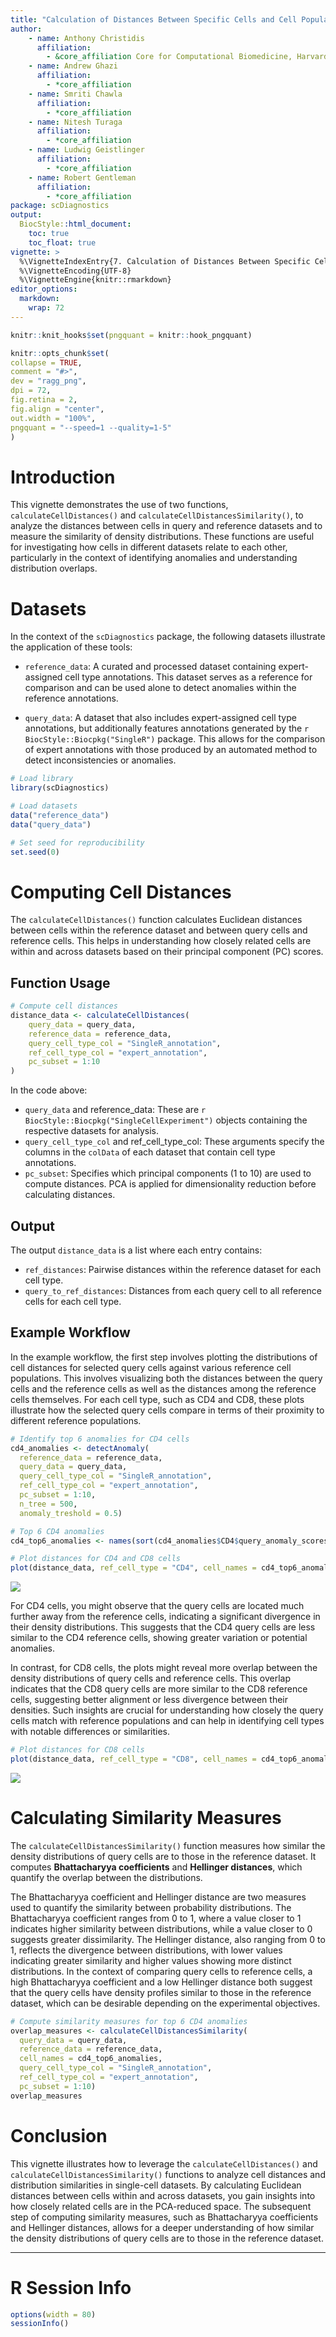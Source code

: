 ```yaml
---
title: "Calculation of Distances Between Specific Cells and Cell Populations"
author:
    - name: Anthony Christidis
      affiliation:
        - &core_affiliation Core for Computational Biomedicine, Harvard Medical School
    - name: Andrew Ghazi
      affiliation:
        - *core_affiliation
    - name: Smriti Chawla
      affiliation:
        - *core_affiliation
    - name: Nitesh Turaga
      affiliation:
        - *core_affiliation
    - name: Ludwig Geistlinger
      affiliation:
        - *core_affiliation
    - name: Robert Gentleman
      affiliation:
        - *core_affiliation
package: scDiagnostics
output: 
  BiocStyle::html_document:
    toc: true
    toc_float: true
vignette: >
  %\VignetteIndexEntry{7. Calculation of Distances Between Specific Cells and Cell Populations}
  %\VignetteEncoding{UTF-8}
  %\VignetteEngine{knitr::rmarkdown}
editor_options: 
  markdown: 
    wrap: 72
---
```


```r
knitr::knit_hooks$set(pngquant = knitr::hook_pngquant)

knitr::opts_chunk$set(
collapse = TRUE,
comment = "#>",
dev = "ragg_png",
dpi = 72,
fig.retina = 2,
fig.align = "center",
out.width = "100%",
pngquant = "--speed=1 --quality=1-5"
)
```

# Introduction 

This vignette demonstrates the use of two functions, `calculateCellDistances()` and `calculateCellDistancesSimilarity()`, to analyze the distances between cells in query and reference datasets and to measure the similarity of density distributions. These functions are useful for investigating how cells in different datasets relate to each other, particularly in the context of identifying anomalies and understanding distribution overlaps.


# Datasets

In the context of the `scDiagnostics` package, the following datasets illustrate the application of these tools:

- `reference_data`: A curated and processed dataset containing expert-assigned cell type annotations. This dataset serves as a reference for comparison and can be used alone to detect anomalies within the reference annotations.

- `query_data`: A dataset that also includes expert-assigned cell type annotations, but additionally features annotations generated by the `r BiocStyle::Biocpkg("SingleR")` package. This allows for the comparison of expert annotations with those produced by an automated method to detect inconsistencies or anomalies.

```r
# Load library
library(scDiagnostics)

# Load datasets
data("reference_data")
data("query_data")

# Set seed for reproducibility
set.seed(0)
```


# Computing Cell Distances
The `calculateCellDistances()` function calculates Euclidean distances between cells within the reference dataset and between query cells and reference cells. This helps in understanding how closely related cells are within and across datasets based on their principal component (PC) scores.


## Function Usage
```r
# Compute cell distances
distance_data <- calculateCellDistances(
    query_data = query_data,
    reference_data = reference_data,
    query_cell_type_col = "SingleR_annotation",
    ref_cell_type_col = "expert_annotation",
    pc_subset = 1:10
)
```

In the code above:

- `query_data` and reference_data: These are `r BiocStyle::Biocpkg("SingleCellExperiment")` objects containing the respective datasets for analysis.
- `query_cell_type_col` and ref_cell_type_col: These arguments specify the columns in the `colData` of each dataset that contain cell type annotations.
- `pc_subset`: Specifies which principal components (1 to 10) are used to compute distances. PCA is applied for dimensionality reduction before calculating distances.

## Output
The output `distance_data` is a list where each entry contains:

- `ref_distances`: Pairwise distances within the reference dataset for each cell type.
- `query_to_ref_distances`: Distances from each query cell to all reference cells for each cell type.


## Example Workflow

In the example workflow, the first step involves plotting the distributions of cell distances for selected query cells against various reference cell populations. This involves visualizing both the distances between the query cells and the reference cells as well as the distances among the reference cells themselves. For each cell type, such as CD4 and CD8, these plots illustrate how the selected query cells compare in terms of their proximity to different reference populations.

```r
# Identify top 6 anomalies for CD4 cells
cd4_anomalies <- detectAnomaly(
  reference_data = reference_data,
  query_data = query_data,
  query_cell_type_col = "SingleR_annotation",
  ref_cell_type_col = "expert_annotation",
  pc_subset = 1:10,
  n_tree = 500,
  anomaly_treshold = 0.5)

# Top 6 CD4 anomalies
cd4_top6_anomalies <- names(sort(cd4_anomalies$CD4$query_anomaly_scores, decreasing = TRUE)[1:6])

# Plot distances for CD4 and CD8 cells
plot(distance_data, ref_cell_type = "CD4", cell_names = cd4_top6_anomalies)
```
![](https://raw.githubusercontent.com/ccb-hms/scDiagnostics/main/inst/extdata/compressed/CellDistancesDiagnostics/calculateCellDistances1.png)

For CD4 cells, you might observe that the query cells are located much further away from the reference cells, indicating a significant divergence in their density distributions. This suggests that the CD4 query cells are less similar to the CD4 reference cells, showing greater variation or potential anomalies.


In contrast, for CD8 cells, the plots might reveal more overlap between the density distributions of query cells and reference cells. This overlap indicates that the CD8 query cells are more similar to the CD8 reference cells, suggesting better alignment or less divergence between their densities. Such insights are crucial for understanding how closely the query cells match with reference populations and can help in identifying cell types with notable differences or similarities.

```r
# Plot distances for CD8 cells
plot(distance_data, ref_cell_type = "CD8", cell_names = cd4_top6_anomalies)
```
![](https://raw.githubusercontent.com/ccb-hms/scDiagnostics/main/inst/extdata/compressed/CellDistancesDiagnostics/calculateCellDistances2.png)

# Calculating Similarity Measures

The `calculateCellDistancesSimilarity()` function measures how similar the density distributions of query cells are to those in the reference dataset. It computes **Bhattacharyya coefficients** and **Hellinger distances**, which quantify the overlap between the distributions.

The Bhattacharyya coefficient and Hellinger distance are two measures used to quantify the similarity between probability distributions. The Bhattacharyya coefficient ranges from 0 to 1, where a value closer to 1 indicates higher similarity between distributions, while a value closer to 0 suggests greater dissimilarity. The Hellinger distance, also ranging from 0 to 1, reflects the divergence between distributions, with lower values indicating greater similarity and higher values showing more distinct distributions. In the context of comparing query cells to reference cells, a high Bhattacharyya coefficient and a low Hellinger distance both suggest that the query cells have density profiles similar to those in the reference dataset, which can be desirable depending on the experimental objectives.

```r
# Compute similarity measures for top 6 CD4 anomalies
overlap_measures <- calculateCellDistancesSimilarity(
  query_data = query_data,
  reference_data = reference_data,
  cell_names = cd4_top6_anomalies,
  query_cell_type_col = "SingleR_annotation",
  ref_cell_type_col = "expert_annotation",
  pc_subset = 1:10)
overlap_measures
```


# Conclusion 

This vignette illustrates how to leverage the `calculateCellDistances()` and `calculateCellDistancesSimilarity()` functions to analyze cell distances and distribution similarities in single-cell datasets. By calculating Euclidean distances between cells within and across datasets, you gain insights into how closely related cells are in the PCA-reduced space. The subsequent step of computing similarity measures, such as Bhattacharyya coefficients and Hellinger distances, allows for a deeper understanding of how similar the density distributions of query cells are to those in the reference dataset.


------------------------------------------------------------------------

# R Session Info

```r
options(width = 80) 
sessionInfo()
```
